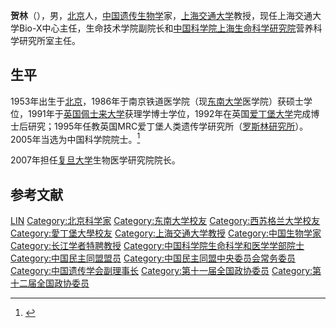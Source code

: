 {{Infobox person
| 姓名     = 贺林
| 图像     = 
| 图像说明 = 
| 出生日期 = 1953年7月
| 出生地   = [[北京|北京]]
| 死亡日期 = <!-- {{Death date and age|YYYY|MM|DD|YYYY|MM|DD}}（死亡在前，出生在后） -->
| 死亡地   = 
| 国籍     = {{PRC}}
| 籍贯     = [[北京市|北京市]]
| 别名     = 
| 知名于   = 
| 职业     = 遗传生物学家
| 母校 = [[南京铁道医学院|南京铁道医学院]]（今东南大学医学院）
}}

'''贺林'''（{{bd|1953年|7月||}}），男，[[北京|北京]]人，[[中华人民共和国|中国]][[遗传生物学|遗传生物学]]家，[[上海交通大学|上海交通大学]]教授，现任上海交通大学Bio-X中心主任，生命技术学院副院长和[[中国科学院上海生命科学研究院|中国科学院上海生命科学研究院]]营养科学研究所室主任。

== 生平 ==
1953年出生于[[北京|北京]]，1986年于南京铁道医学院（现[[东南大学|东南大学]]医学院）获硕士学位，1991年于[[英国|英国]][[西苏格兰大学|佩士来大学]]获理学博士学位，1992年在英国[[爱丁堡大学|爱丁堡大学]]完成博士后研究；1995年任教英国MRC爱丁堡人类遗传学研究所（[[罗斯林研究所|罗斯林研究所]]）。2005年当选为中国科学院院士。<ref>{{Cite web|title=院士信息·生命科学和医学学部·贺林|url=http://sourcedb.cas.cn/sourcedb_ad_cas/zw2/ysxx/smkxhyxxb/|accessdate=|work=中国科学院学部与院士|archiveurl=https://web.archive.org/web/20131216133759/http://sourcedb.cas.cn/sourcedb_ad_cas/zw2/ysxx/smkxhyxxb/|archivedate=2013-12-16|dead-url=yes}}</ref>

2007年担任[[复旦大学|复旦大学]]生物医学研究院院长。

== 参考文献 ==
{{reflist}}


{{中国科学院生命科学和医学学部院士}}
{{第四批“长江学者奖励计划”特聘教授}}
{{世界一流大学建设高校校长}}
{{Navboxes
| title  = 贺林在[[中国遗传学会|中国遗传学会]]的职务
| list1  =
{{中国遗传学会第八届理事会}}
{{中国遗传学会第九届理事会}}
}}
{{Navboxes
| title  = 贺林在[[中国民主同盟|中国民主同盟]]的职务
| list1  =
{{中国民主同盟第十届中央委员会}}
{{中国民主同盟第十一届中央委员会}}
}}
{{中国科学家小作品}}

{{Authority control}}
{{DEFAULTSORT:He贺}}
[[Category:贺姓|LIN]]
[[Category:北京科学家|Category:北京科学家]]
[[Category:东南大学校友|Category:东南大学校友]]
[[Category:西苏格兰大学校友|Category:西苏格兰大学校友]]
[[Category:愛丁堡大學校友|Category:愛丁堡大學校友]]
[[Category:上海交通大学教授|Category:上海交通大学教授]]
[[Category:中国生物学家|Category:中国生物学家]]
[[Category:长江学者特聘教授|Category:长江学者特聘教授]]
[[Category:中国科学院生命科学和医学学部院士|Category:中国科学院生命科学和医学学部院士]]
[[Category:中国民主同盟盟员|Category:中国民主同盟盟员]]
[[Category:中国民主同盟中央委员会常务委员|Category:中国民主同盟中央委员会常务委员]]
[[Category:中国遗传学会副理事长|Category:中国遗传学会副理事长]]
[[Category:第十一届全国政协委员|Category:第十一届全国政协委员]]
[[Category:第十二届全国政协委员|Category:第十二届全国政协委员]]
